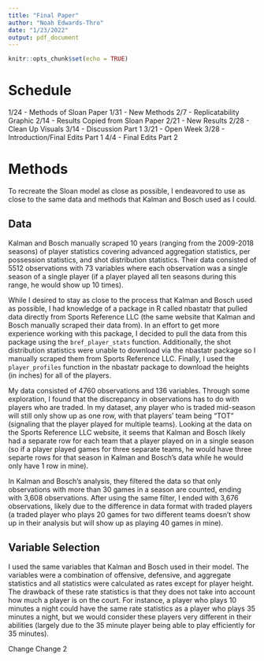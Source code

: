```yaml
---
title: "Final Paper"
author: "Noah Edwards-Thro"
date: "1/23/2022"
output: pdf_document
---
```


```r
knitr::opts_chunk$set(echo = TRUE)
```


# Schedule

1/24 - Methods of Sloan Paper
1/31 - New Methods 
2/7 - Replicatability Graphic 
2/14 - Results Copied from Sloan Paper
2/21 - New Results
2/28 - Clean Up Visuals
3/14 - Discussion Part 1
3/21 - Open Week
3/28 - Introduction/Final Edits Part 1
4/4 - Final Edits Part 2

# Methods 

To recreate the Sloan model as close as possible, I endeavored to use as close to the same data and methods that Kalman and Bosch used as I could.

## Data

Kalman and Bosch manually scraped 10 years (ranging from the 2009-2018 seasons) of player statistics covering advanced aggregation statistics, per possession statistics, and shot distribution statistics. Their data consisted of 5512 observations with 73 variables where each observation was a single season of a single player (if a player played all ten seasons during this range, he would show up 10 times). 

While I desired to stay as close to the process that Kalman and Bosch used as possible, I had knowledge of a package in R called nbastatr that pulled data directly from Sports Reference LLC (the same website that Kalman and Bosch manually scraped their data from). In an effort to get more experience working with this package, I decided to pull the data from this package using the `bref_player_stats` function. Additionally, the shot distribution statistics were unable to download via the nbastatr package so I manually scraped them from Sports Reference LLC. Finally, I used the `player_profiles` function in the nbastatr package to download the heights (in inches) for all of the players. 

My data consisted of 4760 observations and 136 variables. Through some exploration, I found that the discrepancy in observations has to do with players who are traded. In my dataset, any player who is traded mid-season will still only show up as one row, with that players' team being "TOT" (signaling that the player played for multiple teams). Looking at the data on the Sports Reference LLC website, it seems that Kalman and Bosch likely had a separate row for each team that a player played on in a single season (so if a player played games for three separate teams, he would have three separte rows for that season in Kalman and Bosch's data while he would only have 1 row in mine). 

In Kalman and Bosch's analysis, they filtered the data so that only observations with more than 30 games in a season are counted, ending with 3,608 observations. After using the same filter, I ended with 3,676 observations, likely due to the difference in data format with traded players (a traded player who plays 20 games for two different teams doesn't show up in their analysis but will show up as playing 40 games in mine). 

## Variable Selection

I used the same variables that Kalman and Bosch used in their model. The variables were a combination of offensive, defensive, and aggregate  statistics and all statistics were calculated as rates except for player height. The drawback of these rate statistics is that they does not take into account how much a player is on the court. For instance, a player who plays 10 minutes a night could have the same rate statistics as a player who plays 35 minutes a night, but we would consider these players very different in their abilities (largely due to the 35 minute player being able to play efficiently for 35 minutes). 

Change
Change 2
